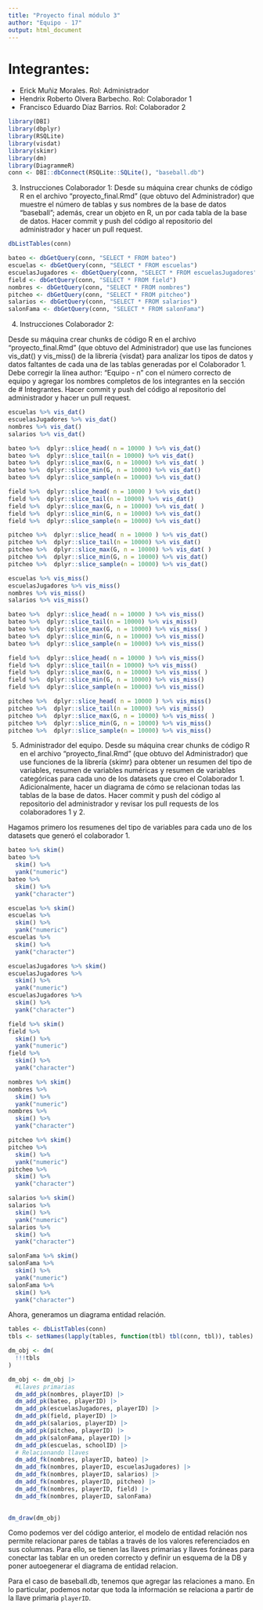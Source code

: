 ```yaml
---
title: "Proyecto final módulo 3"
author: "Equipo - 17"
output: html_document
---
```


# Integrantes:

+ Erick Muñiz Morales. Rol: Administrador
+ Hendrix Roberto Olvera Barbecho. Rol: Colaborador 1
+ Francisco Eduardo Díaz Barrios. Rol: Colaborador 2

```r
library(DBI)
library(dbplyr)
library(RSQLite)
library(visdat)
library(skimr)
library(dm)
library(DiagrammeR)
conn <- DBI::dbConnect(RSQLite::SQLite(), "baseball.db")
```

3. Instrucciones Colaborador 1: Desde su máquina crear chunks de código R en el archivo "proyecto_final.Rmd" (que obtuvo del Administrador) que muestre el número de tablas y sus nombres de la base de datos "baseball"; además, crear un objeto en R, un por cada tabla de la base de datos. Hacer commit y push del código al repositorio del administrador y hacer un pull request.

```r
dbListTables(conn)
```

```r
bateo <- dbGetQuery(conn, "SELECT * FROM bateo") 
escuelas <- dbGetQuery(conn, "SELECT * FROM escuelas")
escuelasJugadores <- dbGetQuery(conn, "SELECT * FROM escuelasJugadores")
field <- dbGetQuery(conn, "SELECT * FROM field")
nombres <- dbGetQuery(conn, "SELECT * FROM nombres")
pitcheo <- dbGetQuery(conn, "SELECT * FROM pitcheo")
salarios <- dbGetQuery(conn, "SELECT * FROM salarios")
salonFama <- dbGetQuery(conn, "SELECT * FROM salonFama")
``` 

4. Instrucciones Colaborador 2: 

Desde su máquina crear chunks de código R en el archivo "proyecto_final.Rmd" (que obtuvo del Administrador) que use las funciones vis_dat() y vis_miss() de la librería {visdat} para analizar los tipos de datos y datos faltantes de cada una de las tablas generadas por el Colaborador 1. Debe corregir la línea author: "Equipo - n" con el número correcto de equipo y agregar los nombres completos de los integrantes en la sección de # Integrantes. Hacer commit y push del código al repositorio del administrador y hacer un pull request.


```r
escuelas %>% vis_dat()
escuelasJugadores %>% vis_dat()
nombres %>% vis_dat()
salarios %>% vis_dat()
```


```r
bateo %>%  dplyr::slice_head( n = 10000 ) %>% vis_dat()
bateo %>%  dplyr::slice_tail(n = 10000) %>% vis_dat()
bateo %>%  dplyr::slice_max(G, n = 10000) %>% vis_dat( )
bateo %>%  dplyr::slice_min(G, n = 10000) %>% vis_dat()
bateo %>%  dplyr::slice_sample(n = 10000) %>% vis_dat()
```
```r
field %>%  dplyr::slice_head( n = 10000 ) %>% vis_dat()
field %>%  dplyr::slice_tail(n = 10000) %>% vis_dat()
field %>%  dplyr::slice_max(G, n = 10000) %>% vis_dat( )
field %>%  dplyr::slice_min(G, n = 10000) %>% vis_dat()
field %>%  dplyr::slice_sample(n = 10000) %>% vis_dat()
```

```r
pitcheo %>%  dplyr::slice_head( n = 10000 ) %>% vis_dat()
pitcheo %>%  dplyr::slice_tail(n = 10000) %>% vis_dat()
pitcheo %>%  dplyr::slice_max(G, n = 10000) %>% vis_dat( )
pitcheo %>%  dplyr::slice_min(G, n = 10000) %>% vis_dat()
pitcheo %>%  dplyr::slice_sample(n = 10000) %>% vis_dat()
```

```r
escuelas %>% vis_miss()
escuelasJugadores %>% vis_miss()
nombres %>% vis_miss()
salarios %>% vis_miss()
```


```r
bateo %>%  dplyr::slice_head( n = 10000 ) %>% vis_miss()
bateo %>%  dplyr::slice_tail(n = 10000) %>% vis_miss()
bateo %>%  dplyr::slice_max(G, n = 10000) %>% vis_miss( )
bateo %>%  dplyr::slice_min(G, n = 10000) %>% vis_miss()
bateo %>%  dplyr::slice_sample(n = 10000) %>% vis_miss()
```
```r
field %>%  dplyr::slice_head( n = 10000 ) %>% vis_miss()
field %>%  dplyr::slice_tail(n = 10000) %>% vis_miss()
field %>%  dplyr::slice_max(G, n = 10000) %>% vis_miss( )
field %>%  dplyr::slice_min(G, n = 10000) %>% vis_miss()
field %>%  dplyr::slice_sample(n = 10000) %>% vis_miss()
```

```r
pitcheo %>%  dplyr::slice_head( n = 10000 ) %>% vis_miss()
pitcheo %>%  dplyr::slice_tail(n = 10000) %>% vis_miss()
pitcheo %>%  dplyr::slice_max(G, n = 10000) %>% vis_miss( )
pitcheo %>%  dplyr::slice_min(G, n = 10000) %>% vis_miss()
pitcheo %>%  dplyr::slice_sample(n = 10000) %>% vis_miss()
```

5. Administrador del equipo. Desde su máquina crear chunks de código R en el archivo "proyecto_final.Rmd" (que obtuvo del Administrador) que use funciones de la librería {skimr} para obtener un resumen del tipo de variables, resumen de variables numéricas y resumen de variables categóricas para cada uno de los datasets que creo el Colaborador 1. Adicionalmente, hacer un diagrama de cómo se relacionan todas las tablas de la base de datos. Hacer commit y push del código al repositorio del administrador y revisar los pull requests de los colaboradores 1 y 2.

Hagamos primero los resumenes del tipo de variables para cada uno de los datasets que generó el colaborador 1. 

```r
bateo %>% skim()
bateo %>%
  skim() %>%
  yank("numeric")
bateo %>%
  skim() %>%
  yank("character")
```



```r
escuelas %>% skim()
escuelas %>%
  skim() %>%
  yank("numeric")
escuelas %>%
  skim() %>%
  yank("character")
```

```r
escuelasJugadores %>% skim()
escuelasJugadores %>%
  skim() %>%
  yank("numeric")
escuelasJugadores %>%
  skim() %>%
  yank("character")
```

```r
field %>% skim()
field %>%
  skim() %>%
  yank("numeric")
field %>%
  skim() %>%
  yank("character")
```

```r
nombres %>% skim()
nombres %>%
  skim() %>%
  yank("numeric")
nombres %>%
  skim() %>%
  yank("character")
```

```r
pitcheo %>% skim()
pitcheo %>%
  skim() %>%
  yank("numeric")
pitcheo %>%
  skim() %>%
  yank("character")
```

```r
salarios %>% skim()
salarios %>%
  skim() %>%
  yank("numeric")
salarios %>%
  skim() %>%
  yank("character")
```

```r
salonFama %>% skim()
salonFama %>%
  skim() %>%
  yank("numeric")
salonFama %>%
  skim() %>%
  yank("character")
```

Ahora, generamos un diagrama entidad relación. 

```r
tables <- dbListTables(conn)
tbls <- setNames(lapply(tables, function(tbl) tbl(conn, tbl)), tables)

dm_obj <- dm(
  !!!tbls  
)

dm_obj <- dm_obj |> 
  #Llaves primarias
  dm_add_pk(nombres, playerID) |>
  dm_add_pk(bateo, playerID) |>
  dm_add_pk(escuelasJugadores, playerID) |>
  dm_add_pk(field, playerID) |>
  dm_add_pk(salarios, playerID) |>
  dm_add_pk(pitcheo, playerID) |>
  dm_add_pk(salonFama, playerID) |>
  dm_add_pk(escuelas, schoolID) |>
  # Relacionando llaves
  dm_add_fk(nombres, playerID, bateo) |>
  dm_add_fk(nombres, playerID, escuelasJugadores) |>
  dm_add_fk(nombres, playerID, salarios) |>
  dm_add_fk(nombres, playerID, pitcheo) |>
  dm_add_fk(nombres, playerID, field) |>
  dm_add_fk(nombres, playerID, salonFama)
  

dm_draw(dm_obj)
```

Como podemos ver del código anterior, el modelo de entidad relación nos permite relacionar pares de tablas a través de los valores referenciados en sus columnas. Para ello, se tienen las llaves primarias y llaves foráneas para conectar las tablar en un oreden correcto y definir un esquema de la DB y poner autoegenerar el diagrama de entidad relacion. 

Para el caso de baseball.db, tenemos que agregar las relaciones a mano. En lo particular, podemos notar que toda la información se relaciona a partir de la llave primaria `playerID`.  

